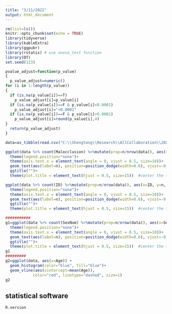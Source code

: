 ```yaml
---
title: "3/11/2022"
output: html_document
---
```


```r
rm(list=ls())
knitr::opts_chunk$set(echo = TRUE)
library(tidyverse)
library(kableExtra)
library(ggpubr)
library(rstatix) # use anova_test function 
library(DT)
set.seed(123)
```


```r
pvalue_adjust=function(p_value)
{
  p_value_adjust=numeric()
for (i in 1:length(p_value))
{
  if (is.na(p_value[i])==T)
    p_value_adjust[i]=p_value[i]
  if (is.na(p_value[i])==F & p_value[i]<0.0001)
    p_value_adjust[i]="<0.0001"
  if (is.na(p_value[i])==F & p_value[i]>0.0001)
    p_value_adjust[i]=round(p_value[i],4)
}
  return(p_value_adjust)
}
```



```r
data=as_tibble(read.csv("C:\\Shengtong\\Research\\AllCollaboration\\2022\\202203\\Marinho\\total.csv", header=T))
```



```r
ggplot(data %>% count(Malocclusion) %>%mutate(prop=n/nrow(data)), aes(x=Malocclusion, y=n, fill=as.character(Malocclusion))) +geom_bar(stat="identity")+
  theme(legend.position="none")+
  theme(axis.text.x = element_text(angle = 0, vjust = 0.5, size=10))+
  geom_text(aes(label=n), position=position_dodge(width=0.6), vjust=-0.25)+  # add numbers over bars
  ggtitle("")+
  theme(plot.title = element_text(hjust = 0.5, size=15))  #center the title 

ggplot(data %>% count(ID) %>%mutate(prop=n/nrow(data)), aes(x=ID, y=n, fill=as.character(ID))) +geom_bar(stat="identity")+
  theme(legend.position="none")+
  theme(axis.text.x = element_text(angle = 0, vjust = 0.5, size=10))+
  geom_text(aes(label=n), position=position_dodge(width=0.6), vjust=-0.25)+  # add numbers over bars
  ggtitle("")+
  theme(plot.title = element_text(hjust = 0.5, size=15))  #center the title 

###########
g1=ggplot(data %>% count(SexNum) %>%mutate(prop=n/nrow(data)), aes(x=SexNum, y=n, fill=as.character(SexNum))) +geom_bar(stat="identity")+
  theme(legend.position="none")+
  theme(axis.text.x = element_text(angle = 0, vjust = 0.5, size=10))+
  geom_text(aes(label=n), position=position_dodge(width=0.6), vjust=-0.25)+  # add numbers over bars
  ggtitle("")+
  theme(plot.title = element_text(hjust = 0.5, size=15))  #center the title 
g1
#########
g2=ggplot(data, aes(x=Age)) + 
  geom_histogram(color="blue", fill="blue")+
  geom_vline(aes(xintercept=mean(Age)),
            color="red", linetype="dashed", size=1)
g2


```



## statistical software 

```r
R.version
```


